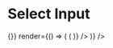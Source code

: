 
<Meta title="Components|Inputs|Select" component={Inputs.Select} />

# Select Input

<Preview>
  <Story name="Select">
    <div className="mb-3">
      <Form
        initialValues={{ select: "option1" }}
        onSubmit={() => {}}
        render={() => (
          <Field
            name="select"
            render={props => (
              <Inputs.Select
                label="Select an option"
                {...props}
                options={[
                  { label: "Option 1", value: "option1" },
                  { label: "Option 2", value: "option2" },
                  { label: "Option 3", value: "option3" },
                  { label: "Option 4", value: "option4" }
                ]}
              />
            )}
          />
        )}
      />
    </div>
  </Story>
</Preview>

<Props of={Inputs.Select} />
